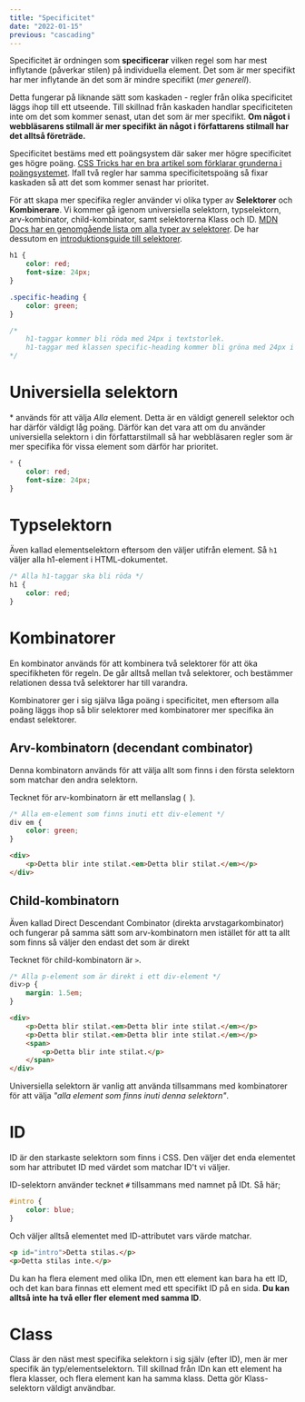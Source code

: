 ```yaml
---
title: "Specificitet"
date: "2022-01-15"
previous: "cascading"
---
```


Specificitet är ordningen som **specificerar** vilken regel som har mest inflytande (påverkar stilen) på individuella element. Det som är mer specifikt har mer inflytande än det som är mindre specifikt (_mer generell_).

Detta fungerar på liknande sätt som kaskaden - regler från olika specificitet läggs ihop till ett utseende. Till skillnad från kaskaden handlar specificiteten inte om det som kommer senast, utan det som är mer specifikt. **Om något i webbläsarens stilmall är mer specifikt än något i författarens stilmall har det alltså företräde.**

Specificitet bestäms med ett poängsystem där saker mer högre specificitet ges högre poäng. [CSS Tricks har en bra artikel som förklarar grunderna i poängsystemet](https://css-tricks.com/specifics-on-css-specificity/). Ifall två regler har samma specificitetspoäng så fixar kaskaden så att det som kommer senast har prioritet.

För att skapa mer specifika regler använder vi olika typer av **Selektorer** och **Kombinerare**. Vi kommer gå igenom universiella selektorn, typselektorn, arv-kombinator, child-kombinator, samt selektorerna Klass och ID. [MDN Docs har en genomgående lista om alla typer av selektorer](https://developer.mozilla.org/en-US/docs/Web/CSS/CSS_Selectors). De har dessutom en [introduktionsguide till selektorer](https://developer.mozilla.org/en-US/docs/Learn/CSS/Building_blocks/Selectors).

```css
h1 {
    color: red;
    font-size: 24px;
}

.specific-heading {
    color: green;
}

/*
    h1-taggar kommer bli röda med 24px i textstorlek.
    h1-taggar med klassen specific-heading kommer bli gröna med 24px i textstorlek.
*/
```

# Universiella selektorn

\* används för att välja *Alla* element. Detta är en väldigt generell selektor och har därför väldigt låg poäng. Därför kan det vara att om du använder universiella selektorn i din författarstilmall så har webbläsaren regler som är mer specifika för vissa element som därför har prioritet.

```css
* {
    color: red;
    font-size: 24px;
}
```

# Typselektorn

Även kallad elementselektorn eftersom den väljer utifrån element. Så `h1` väljer alla h1-element i HTML-dokumentet.

```css
/* Alla h1-taggar ska bli röda */
h1 {
    color: red;
}
```

# Kombinatorer

En kombinator används för att kombinera två selektorer för att öka specifikheten för regeln. De går alltså mellan två selektorer, och bestämmer relationen dessa två selektorer har till varandra.

<Notice>

Kombinatorer ger i sig själva låga poäng i specificitet, men eftersom alla poäng läggs ihop så blir selektorer med kombinatorer mer specifika än endast selektorer.

</Notice>

## Arv-kombinatorn (decendant combinator)

Denna kombinatorn används för att välja allt som finns i den första selektorn som matchar den andra selektorn.

Tecknet för arv-kombinatorn är ett mellanslag (` `).

```css
/* Alla em-element som finns inuti ett div-element */
div em {
    color: green;
}
```

```html
<div>
    <p>Detta blir inte stilat.<em>Detta blir stilat.</em></p>
</div>
```


## Child-kombinatorn

Även kallad Direct Descendant Combinator (direkta arvstagarkombinator) och fungerar på samma sätt som arv-kombinatorn men istället för att ta allt som finns så väljer den endast det som är direkt 

Tecknet för child-kombinatorn är `>`.

```css
/* Alla p-element som är direkt i ett div-element */
div>p {
    margin: 1.5em;
}
```

```html
<div>
    <p>Detta blir stilat.<em>Detta blir inte stilat.</em></p>
    <p>Detta blir stilat.<em>Detta blir inte stilat.</em></p>
    <span>
        <p>Detta blir inte stilat.</p>
    </span>
</div>
```

<Notice>

Universiella selektorn är vanlig att använda tillsammans med kombinatorer för att välja *"alla element som finns inuti denna selektorn"*.

</Notice>

# ID

ID är den starkaste selektorn som finns i CSS. Den väljer det enda elementet som har attributet ID med värdet som matchar ID't vi väljer.

ID-selektorn använder tecknet `#` tillsammans med namnet på IDt. Så här;

```css
#intro {
    color: blue;
}
```

Och väljer alltså elementet med ID-attributet vars värde matchar.

```html
<p id="intro">Detta stilas.</p>
<p>Detta stilas inte.</p>
```

<Warning>

Du kan ha flera element med olika IDn, men ett element kan bara ha ett ID, och det kan bara finnas ett element med ett specifikt ID på en sida. **Du kan alltså inte ha två eller fler element med samma ID**.

</Warning>

# Class

Class är den näst mest specifika selektorn i sig själv (efter ID), men är mer specifik än typ/elementselektorn. Till skillnad från IDn kan ett element ha flera klasser, och flera element kan ha samma klass. Detta gör Klass-selektorn väldigt användbar.